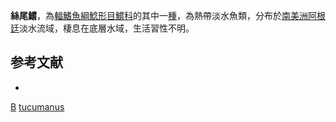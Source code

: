 {{Speciesbox 
| taxon = Bagrus tucumanus
| status = NE
| status_system = IUCN3.1
| authority = [[Burmeister|Burmeister]], 1861
| synonyms = 
}}
'''絲尾鱨'''，為[[輻鰭魚綱|輻鰭魚綱]][[鯰形目|鯰形目]][[鱨科|鱨科]]的其中一[[種|種]]，為熱帶淡水魚類，分布於[[南美洲|南美洲]][[阿根廷|阿根廷]]淡水流域，棲息在底層水域，生活習性不明。

==参考文献==
*{{FishBase_species|genus=Bagrus|species=tucumanus|year=2015|month=3}}

{{Taxonbar}}

[[Category:1861年描述的鱼类|B]]
[[Category:鱨屬|tucumanus]]